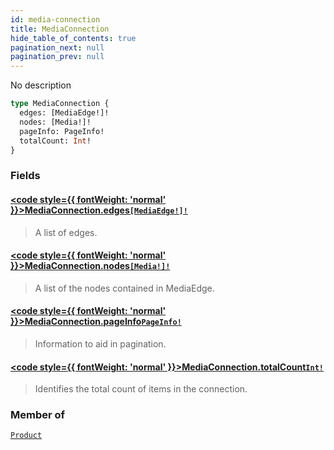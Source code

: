```yaml
---
id: media-connection
title: MediaConnection
hide_table_of_contents: true
pagination_next: null
pagination_prev: null
---
```








No description

```graphql
type MediaConnection {
  edges: [MediaEdge!]!
  nodes: [Media!]!
  pageInfo: PageInfo!
  totalCount: Int!
}
```


### Fields

#### [<code style={{ fontWeight: 'normal' }}>MediaConnection.<b>edges</b></code>](#)<Bullet />[`[MediaEdge!]!`](/objects/media-edge) <Badge class="secondary" text="non-null"/> <Badge class="secondary" text="object"/>
> A list of edges.
> 

#### [<code style={{ fontWeight: 'normal' }}>MediaConnection.<b>nodes</b></code>](#)<Bullet />[`[Media!]!`](/interfaces/media) <Badge class="secondary" text="non-null"/> <Badge class="secondary" text="interface"/>
> A list of the nodes contained in MediaEdge.
> 

#### [<code style={{ fontWeight: 'normal' }}>MediaConnection.<b>pageInfo</b></code>](#)<Bullet />[`PageInfo!`](/objects/page-info) <Badge class="secondary" text="non-null"/> <Badge class="secondary" text="object"/>
> Information to aid in pagination.
> 

#### [<code style={{ fontWeight: 'normal' }}>MediaConnection.<b>totalCount</b></code>](#)<Bullet />[`Int!`](/scalars/int) <Badge class="secondary" text="non-null"/> <Badge class="secondary" text="scalar"/>
> Identifies the total count of items in the connection.
> 



### Member of

[`Product`](/objects/product)  <Badge class="secondary" text="object"/>



